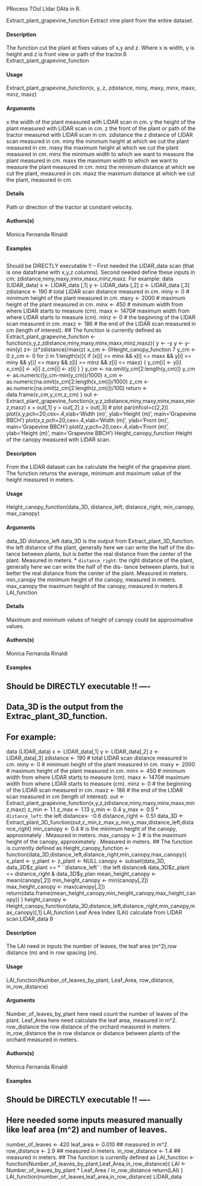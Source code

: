 PRocess TOol LIdar DAta in R.

Extract_plant_grapevine_function
Extract vine plant from the entire dataset.

#### Description 

The function cut the plant at fixes values of x,y and z. Where x is width, y is height and z is front
view or path of the tractor.6
Extract_plant_grapevine_function

#### Usage 

Extract_plant_grapevine_function(x, y, z, zdistance, miny, maxy, minx, maxx, minz, maxz)

#### Arguments 

x the width of the plant measured with LIDAR scan in cm.
y the height of the plant measured with LIDAR scan in cm.
z the front of the plant or path of the tractor measured with LIDAR scan in cm.
zdistance the z distance of LIDAR scan measured in cm.
miny the minimum height at which we cut the plant measured in cm.
maxy the maximum height at which we cut the plant measured in cm.
minx the minimum width to which we want to measure the plant measured in cm.
maxx the maximum width to which we want to measure the plant measured in cm.
minz the minimum distance at which we cut the plant, measured in cm.
maxz the maximum distance at which we cut the plant, measured in cm.

#### Details 

Path or direction of the tractor at constant velocity.

#### Authors(s) 

Monica Fernanda Rinaldi

#### Examples 

##
##
##
##
Should be DIRECTLY executable !! --
First needed the LIDAR_data scan (that is one dataframe with x,y,z columns).
Second needed define these inputs in cm: zdistance,miny,maxy,minx,maxx,minz,maxz.
For example:
data (LIDAR_data)
x <- LIDAR_data [,1]
y <- LIDAR_data [,2]
z <- LIDAR_data [,3]
zdistance <- 190 # total LIDAR scan distance measured in cm.
miny <- 0 # minimum height of the plant measured in cm.
maxy <- 2000 # maximum height of the plant measured in cm.
minx <- 450 # minimum width from where LIDAR starts to measure (cm).
maxx <- 1470# maximum width from where LIDAR starts to measure (cm).
minz <- 0 # the beginning of the LIDAR scan measured in cm.
maxz <- 186 # the end of the LIDAR scan measured in cm (length of interest).
## The function is currently defined as
Extract_plant_grapevine_function <- function(x,y,z,zdistance,miny,maxy,minx,maxx,minz,maxz){
y <- -y
y <- y-min(y)
z<- (z*zdistance)/max(z)
x_cm <- 0Height_canopy_function
7
y_cm <- 0
z_cm <- 0
for (i in 1:length(x)){
if (x[i] >= minx && x[i] <= maxx && y[i] >= miny && y[i] <= maxy && z[i] >= minz && z[i] <= maxz) {
y_cm[i] <- y[i]
x_cm[i] <- x[i]
z_cm[i] <- z[i]
}
}
y_cm <- na.omit(y_cm[2:length(y_cm)])
y_cm <- as.numeric((y_cm-min(y_cm))/1000)
x_cm <- as.numeric(na.omit(x_cm[2:length(x_cm)])/1000)
z_cm <- as.numeric(na.omit(z_cm[2:length(z_cm)])/100)
return <- data.frame(x_cm,y_cm,z_cm)
}
out <- Extract_plant_grapevine_function(x,y,z,zdistance,miny,maxy,minx,maxx,minz,maxz)
x = out[,1]
y = out[,2]
z = out[,3]
# plot
par(mfcol=c(2,2))
plot(x,y,pch=20,cex=.4,xlab='Width (m)', ylab='Height (m)', main='Grapevine BBCH')
plot(x,z,pch=20,cex=.4,xlab='Width (m)', ylab='Front (m)', main='Grapevine BBCH')
plot(z,y,pch=20,cex=.4,xlab='Front (m)', ylab='Height (m)', main='Grapevine BBCH')
Height_canopy_function
Height of the canopy measured with LIDAR scan.

#### Description 

From the LIDAR dataset can be calculate the height of the grapevine plant. The function returns
the average, minimum and maximum value of the height measured in meters.

#### Usage 

Height_canopy_function(data_3D, distance_left, distance_right, min_canopy, max_canopy)

#### Arguments 

data_3D
distance_left
data_3D is the output from Extract_plant_3D_function.
the left distance of the plant, generally here we can write the half of the dis-
tance between plants, but is better the real distance from the center of the plant.
Measured in meters.
* ``distance_right``:  the right distance of the plant, generally here we can write the half of the dis-
tance between plants, but is better the real distance from the center of the plant.
Measured in meters.
min_canopy
the minimum height of the canopy, measured in meters.
max_canopy
the maximum height of the canopy, measured in meters.8
LAI_function

#### Details 

Maximum and minimum values of height of canopy could be approximative values.

#### Authors(s) 

Monica Fernanda Rinaldi

#### Examples 

## Should be DIRECTLY executable !! ----
## Data_3D is the output from the Extrac_plant_3D_function.
## For example:
data (LIDAR_data)
x <- LIDAR_data[,1]
y <- LIDAR_data[,2]
z <- LIDAR_data[,3]
zdistance <- 190 # total LIDAR scan distance measured in cm.
miny <- 0 # minimum height of the plant measured in cm.
maxy <- 2000 # maximum height of the plant measured in cm.
minx <- 450 # minimum width from where LIDAR starts to measure (cm).
maxx <- 1470# maximum width from where LIDAR starts to measure (cm).
minz <- 0 # the beginning of the LIDAR scan measured in cm.
maxz <- 186 # the end of the LIDAR scan measured in cm (length of interest).
out <- Extract_plant_grapevine_function(x,y,z,zdistance,miny,maxy,minx,maxx,minz,maxz)
z_min <- 1.1
z_max <- 1.13
y_min <- 0.4
y_max <- 0.5
* ``distance_left``:  the left distance<- -0.6
distance_right <- 0.51
data_3D <- Extract_plant_3D_function(out,z_min,z_max,y_min,y_max,distance_left,distance_right)
min_canopy <- 0.4 # is the minimum height of the canopy, approximately . Measured in meters.
max_canopy <- 2 # is the maximum height of the canopy, approximately . Measured in meters.
## The function is currently defined as
Height_canopy_function <- function(data_3D,distance_left,distance_right,min_canopy,max_canopy){
x_plant <- y_plant <- z_plant <- NULL
canopy <- subset(data_3D, data_3D$z_plant >= * ``distance_left``:  the left distance& data_3D$z_plant <= distance_right & data_3D$y_plan
mean_height_canopy <- mean(canopy[,2])
min_height_canopy <- min(canopy[,2])
max_height_canopy <- max(canopy[,2])
return(data.frame(mean_height_canopy,min_height_canopy,max_height_canopy))
}
height_canopy <- Height_canopy_function(data_3D,distance_left,distance_right,min_canopy,max_canopy)[,1]
LAI_function
Leaf Area Index (LAI) calculate from LIDAR scan.LIDAR_data
9

#### Description 

The LAI need in inputs the number of leaves, the leaf area (m^2),row distance (m) and in row
spacing (m).

#### Usage 

LAI_function(Number_of_leaves_by_plant, Leaf_Area, row_distance, in_row_distance)

#### Arguments 

Number_of_leaves_by_plant
here need count the number of leaves of the plant.
Leaf_Area
here need calculate the leaf area, measured in m^2.
row_distance
the row distance of the orchard measured in meters.
in_row_distance
the in row distance or distance between plants of the orchard measured in meters.

#### Authors(s) 

Monica Fernanda Rinaldi

#### Examples 

## Should be DIRECTLY executable !! ----
## Here needed some inputs measured manually like leaf area (m^2) and number of leaves.
number_of_leaves <- 420
leaf_area <- 0.010 ## measured in m^2.
row_distance <- 2.9 ## measured in meters.
in_row_distance <- 1.4 ## measured in meters.
## The function is currently defined as
LAI_function <- function(Number_of_leaves_by_plant,Leaf_Area,in_row_distance){
LAI <- Number_of_leaves_by_plant * Leaf_Area / in_row_distance
return(LAI)
}
LAI_function(number_of_leaves,leaf_area,in_row_distance)
LIDAR_data
